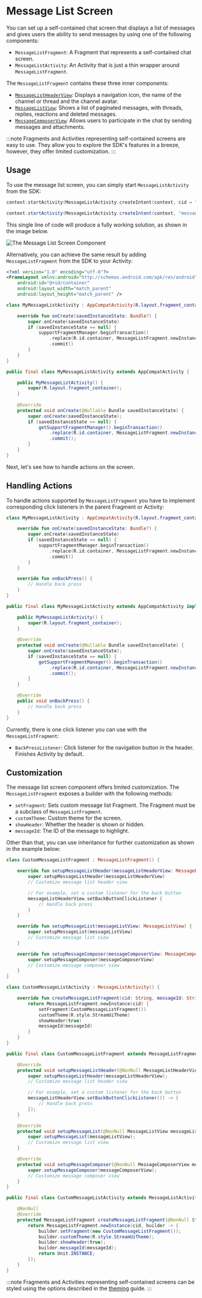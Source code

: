 
# Message List Screen

You can set up a self-contained chat screen that displays a list of messages and gives users the ability to send messages by using one of the following components:

* `MessageListFragment`: A Fragment that represents a self-contained chat screen.
* `MessageListActivity`: An Activity that is just a thin wrapper around `MessageListFragment`.

The `MessageListFragment` contains these three inner components:

* [`MessageListHeaderView`](03-message-list-header.mdx): Displays a navigation icon, the name of the channel or thread and the channel avatar.
* [`MessageListView`](02-message-list.mdx): Shows a list of paginated messages, with threads, replies, reactions and deleted messages.
* [`MessageComposerView`](04-message-composer.mdx): Allows users to participate in the chat by sending messages and attachments.

:::note
Fragments and Activities representing self-contained screens are easy to use. They allow you to explore the SDK's features in a breeze, however, they offer limited customization.
:::

## Usage

To use the message list screen, you can simply start `MessageListActivity` from the SDK:

<Tabs>
<TabItem value="kotlin" label="Kotlin">

```kotlin
context.startActivity(MessageListActivity.createIntent(context, cid = "messaging:123"))
```
</TabItem>

<TabItem value="java" label="Java">

```java
context.startActivity(MessageListActivity.createIntent(context, "messaging:123"));
```
</TabItem>
</Tabs>

This single line of code will produce a fully working solution, as shown in the image below.

![The Message List Screen Component](../../assets/message_list_screen.png)

Alternatively, you can achieve the same result by adding `MessageListFragment` from the SDK to your Activity:

```xml
<?xml version="1.0" encoding="utf-8"?>
<FrameLayout xmlns:android="http://schemas.android.com/apk/res/android"
    android:id="@+id/container"
    android:layout_width="match_parent"
    android:layout_height="match_parent" />
```

<Tabs>
<TabItem value="kotlin" label="Kotlin">

```kotlin
class MyMessageListActivity : AppCompatActivity(R.layout.fragment_container) {

    override fun onCreate(savedInstanceState: Bundle?) {
        super.onCreate(savedInstanceState)
        if (savedInstanceState == null) {
            supportFragmentManager.beginTransaction()
                .replace(R.id.container, MessageListFragment.newInstance(cid = "messaging:123"))
                .commit()
        }
    }
}
```
</TabItem>

<TabItem value="java" label="Java">

```java
public final class MyMessageListActivity extends AppCompatActivity {

    public MyMessageListActivity() {
        super(R.layout.fragment_container);
    }
    
    @Override
    protected void onCreate(@Nullable Bundle savedInstanceState) {
        super.onCreate(savedInstanceState);
        if (savedInstanceState == null) {
            getSupportFragmentManager().beginTransaction()
                .replace(R.id.container, MessageListFragment.newInstance("messaging:123"))
                .commit();
        }
    }
}
```
</TabItem>
</Tabs>

Next, let's see how to handle actions on the screen.

## Handling Actions

To handle actions supported by `MessageListFragment` you have to implement corresponding click listeners in the parent Fragment or Activity:

<Tabs>
<TabItem value="kotlin" label="Kotlin">

```kotlin
class MyMessageListActivity : AppCompatActivity(R.layout.fragment_container), MessageListFragment.BackPressListener {

    override fun onCreate(savedInstanceState: Bundle?) {
        super.onCreate(savedInstanceState)
        if (savedInstanceState == null) {
            supportFragmentManager.beginTransaction()
                .replace(R.id.container, MessageListFragment.newInstance(cid = "messaging:123"))
                .commit()
        }
    }

    override fun onBackPress() {
        // Handle back press
    }
}
```
</TabItem>

<TabItem value="java" label="Java">

```java
public final class MyMessageListActivity extends AppCompatActivity implements MessageListFragment.BackPressListener {

    public MyMessageListActivity() {
        super(R.layout.fragment_container);
    }
    
    @Override
    protected void onCreate(@Nullable Bundle savedInstanceState) {
        super.onCreate(savedInstanceState);
        if (savedInstanceState == null) {
            getSupportFragmentManager().beginTransaction()
                .replace(R.id.container, MessageListFragment.newInstance("messaging:123"))
                .commit();
        }
    }

    @Override
    public void onBackPress() {
        // Handle back press
    }
}
```
</TabItem>
</Tabs>

Currently, there is one click listener you can use with the `MessageListFragment`:

* `BackPressListener`: Click listener for the navigation button in the header. Finishes Activity by default.

## Customization

The message list screen component offers limited customization. The `MessageListFragment` exposes a builder with the following methods:

* `setFragment`: Sets custom message list Fragment. The Fragment must be a subclass of `MessageListFragment`.
* `customTheme`: Custom theme for the screen.
* `showHeader`: Whether the header is shown or hidden.
* `messageId`: The ID of the message to highlight.

Other than that, you can use inheritance for further customization as shown in the example below:

<Tabs>
<TabItem value="kotlin" label="Kotlin">

```kotlin
class CustomMessageListFragment : MessageListFragment() {

    override fun setupMessageListHeader(messageListHeaderView: MessageListHeaderView) {
        super.setupMessageListHeader(messageListHeaderView)
        // Customize message list header view

        // For example, set a custom listener for the back button
        messageListHeaderView.setBackButtonClickListener {
            // Handle back press
        }
    }

    override fun setupMessageList(messageListView: MessageListView) {
        super.setupMessageList(messageListView)
        // Customize message list view
    }

    override fun setupMessageComposer(messageComposerView: MessageComposerView) {
        super.setupMessageComposer(messageComposerView)
        // Customize message composer view
    }
}

class CustomMessageListActivity : MessageListActivity() {

    override fun createMessageListFragment(cid: String, messageId: String?): MessageListFragment {
        return MessageListFragment.newInstance(cid) {
            setFragment(CustomMessageListFragment())
            customTheme(R.style.StreamUiTheme)
            showHeader(true)
            messageId(messageId)
        }
    }
}
```
</TabItem>

<TabItem value="java" label="Java">

```java
public final class CustomMessageListFragment extends MessageListFragment {

    @Override
    protected void setupMessageListHeader(@NonNull MessageListHeaderView messageListHeaderView) {
        super.setupMessageListHeader(messageListHeaderView);
        // Customize message list header view

        // For example, set a custom listener for the back button
        messageListHeaderView.setBackButtonClickListener(() -> {
            // Handle back press
        });
    }

    @Override
    protected void setupMessageList(@NonNull MessageListView messageListView) {
        super.setupMessageList(messageListView);
        // Customize message list view
    }

    @Override
    protected void setupMessageComposer(@NonNull MessageComposerView messageComposerView) {
        super.setupMessageComposer(messageComposerView);
        // Customize message composer view
    }
}

public final class CustomMessageListActivity extends MessageListActivity {

    @NonNull
    @Override
    protected MessageListFragment createMessageListFragment(@NonNull String cid, @Nullable String messageId) {
        return MessageListFragment.newInstance(cid, builder -> {
            builder.setFragment(new CustomMessageListFragment());
            builder.customTheme(R.style.StreamUiTheme);
            builder.showHeader(true);
            builder.messageId(messageId);
            return Unit.INSTANCE;
        });
    }
}
```
</TabItem>
</Tabs>

:::note
Fragments and Activities representing self-contained screens can be styled using the options described in the [theming](../02-general-customization/01-theming.mdx) guide.
:::
